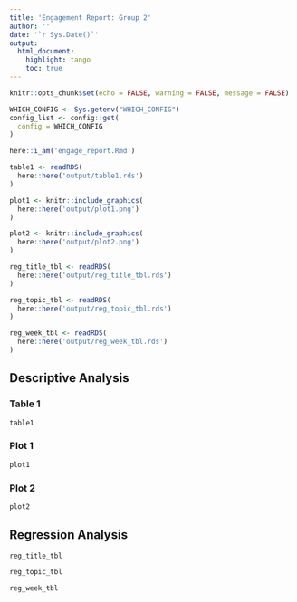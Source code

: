 ```yaml
---
title: 'Engagement Report: Group 2'
author: ''
date: '`r Sys.Date()`'
output:
  html_document:
    highlight: tango
    toc: true
---
```


```r
knitr::opts_chunk$set(echo = FALSE, warning = FALSE, message = FALSE)
```

```r
WHICH_CONFIG <- Sys.getenv("WHICH_CONFIG")
config_list <- config::get(
  config = WHICH_CONFIG
)
```

```r
here::i_am('engage_report.Rmd')
```

```r
table1 <- readRDS(
  here::here('output/table1.rds')
)

plot1 <- knitr::include_graphics(
  here::here('output/plot1.png')
)

plot2 <- knitr::include_graphics(
  here::here('output/plot2.png')
)

reg_title_tbl <- readRDS(
  here::here('output/reg_title_tbl.rds')
)

reg_topic_tbl <- readRDS(
  here::here('output/reg_topic_tbl.rds')
)

reg_week_tbl <- readRDS(
  here::here('output/reg_week_tbl.rds')
)
```

## Descriptive Analysis

### Table 1

```r
table1
```

### Plot 1

```r
plot1
```

### Plot 2

```r
plot2
```

## Regression Analysis

```r
reg_title_tbl
```

```r
reg_topic_tbl
```

```r
reg_week_tbl
```
